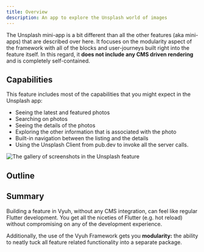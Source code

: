 ```yaml
---
title: Overview
description: An app to explore the Unsplash world of images
---
```



The Unsplash mini-app is a bit different than all the other features (aka
mini-apps) that are described over here. It focuses on the modularity aspect of
the framework with all of the blocks and user-journeys built right into the
feature itself. In this regard, it **does not include any CMS driven rendering**
and is completely self-contained.

## Capabilities

This feature includes most of the capabilities that you might expect in the
Unsplash app:

- Seeing the latest and featured photos
- Searching on photos
- Seeing the details of the photos
- Exploring the other information that is associated with the photo
- Built-in navigation between the listing and the details
- Using the Unsplash Client from pub.dev to invoke all the server calls.

![The gallery of screenshots in the Unsplash feature](images/unsplash-app.png)

## Outline

<LinkCard
  href="/examples/unsplash/feature-descriptor"
  title="The FeatureDescriptor"
/>

<LinkCard
  href="/examples/unsplash/navigation-and-routes"
  title="Navigation and Routes"
/>

<LinkCard
  href="/examples/unsplash/separation-of-concerns"
  title="Separation of Concerns"
/>

<LinkCard href="/examples/unsplash/widgets" title="Widgets" />

## Summary

Building a feature in Vyuh, without any CMS integration, can feel like regular
Flutter development. You get all the niceties of Flutter (e.g. hot reload)
without compromising on any of the development experience.

Additionally, the use of the Vyuh Framework gets you **modularity:** the ability
to neatly tuck all feature related functionality into a separate package.
